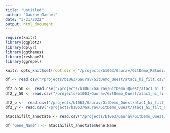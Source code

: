```yaml
---
title: "Untitled"
author: "Gaurav Gadhvi"
date: "3/21/2022"
output: html_document
---
```




```r

require(knitr)
library(ggplot2)
library(dplyr)
library(ggthemes)
library(reshape2)
library(ggrepel)

knitr::opts_knit$set(root.dir = "/projects/b1063/Gaurav/GitDemo_RStudio/")
```





```r

df <- read.csv("/projects/b1063/Gaurav/GitDemo_Quest/atac1_hi_filt.csv", header = T)

df2_o_50 <-  read.csv("/projects/b1063/Gaurav/GitDemo_Quest/atac1_hi_filt_aging_old_subset_top50.csv", header=T)
df2_y_50 <- read.csv("/projects/b1063/Gaurav/GitDemo_Quest/atac1_hi_filt_aging_young_subset_top50.csv", header=T)

df2_o <-  read.csv("/projects/b1063/Gaurav/GitDemo_Quest/atac1_hi_filt_agingsig_old.csv", header=T)
df2_y <- read.csv("/projects/b1063/Gaurav/GitDemo_Quest/atac1_hi_filt_agingsig_young.csv", header=T)

atac1hifilt_annotate <- read.csv("/projects/b1063/Gaurav/GitDemo_Quest/atac1hifilt_annotate.txt", sep = "\t", header = T)

df["Gene_Name"] <- atac1hifilt_annotate$Gene.Name


```




